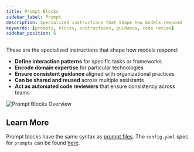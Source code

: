 ```yaml
---
title: Prompt Blocks
sidebar_label: Prompt
description: Specialized instructions that shape how models respond
keywords: [prompts, blocks, instructions, guidance, code review]
sidebar_position: 6
---
```


These are the specialized instructions that shape how models respond:

- **Define interaction patterns** for specific tasks or frameworks
- **Encode domain expertise** for particular technologies
- **Ensure consistent guidance** aligned with organizational practices
- **Can be shared and reused** across multiple assistants
- **Act as automated code reviewers** that ensure consistency across teams

![Prompt Blocks Overview](/img/prompts-blocks-overview.png)

## Learn More

Prompt blocks have the same syntax as [prompt files](../advanced/deep-dives/prompts.md). The `config.yaml` spec for `prompts` can be found [here](../advanced/reference#prompts).
